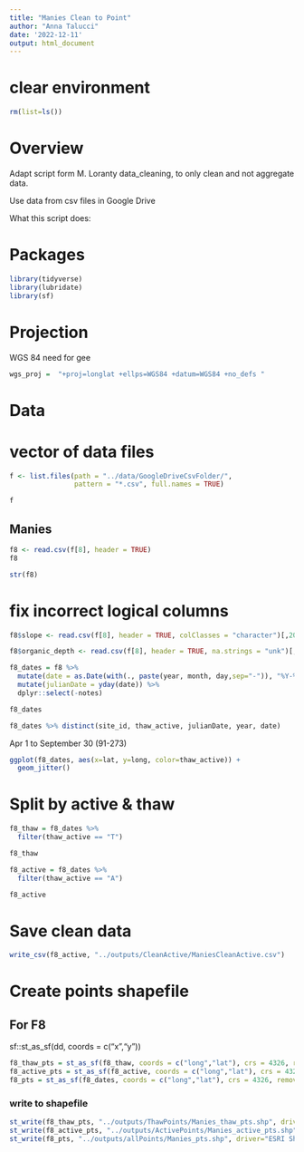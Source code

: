 ```yaml
---
title: "Manies Clean to Point"
author: "Anna Talucci"
date: '2022-12-11'
output: html_document
---
```



# clear environment
```r
rm(list=ls())
```

# Overview

Adapt script form M. Loranty data_cleaning, to only clean and not aggregate data. 

Use data from csv files in Google Drive

What this script does:


# Packages

```r
library(tidyverse)
library(lubridate)
library(sf)
```
# Projection

WGS 84 need for gee
```r
wgs_proj =  "+proj=longlat +ellps=WGS84 +datum=WGS84 +no_defs "
```

# Data

# vector of data files
```r
f <- list.files(path = "../data/GoogleDriveCsvFolder/",
                pattern = "*.csv", full.names = TRUE)
```

```r
f
```



## Manies
```r
f8 <- read.csv(f[8], header = TRUE)
f8
```
```r
str(f8)
```
# fix incorrect logical columns
```r
f8$slope <- read.csv(f[8], header = TRUE, colClasses = "character")[,20]

f8$organic_depth <- read.csv(f[8], header = TRUE, na.strings = "unk")[,15]
```

```r
f8_dates = f8 %>%
  mutate(date = as.Date(with(., paste(year, month, day,sep="-")), "%Y-%m-%d")) %>%
  mutate(julianDate = yday(date)) %>%
  dplyr::select(-notes)

f8_dates
```






```r
f8_dates %>% distinct(site_id, thaw_active, julianDate, year, date)
```
Apr 1  to September 30 (91-273)
```r
ggplot(f8_dates, aes(x=lat, y=long, color=thaw_active)) +
  geom_jitter()
```

# Split by active & thaw
```r
f8_thaw = f8_dates %>% 
  filter(thaw_active == "T") 

f8_thaw

f8_active = f8_dates %>% 
  filter(thaw_active == "A") 

f8_active
```

# Save clean data
```r
write_csv(f8_active, "../outputs/CleanActive/ManiesCleanActive.csv")
```

# Create points shapefile

## For F8
sf::st_as_sf(dd, coords = c("x","y"))
```r
f8_thaw_pts = st_as_sf(f8_thaw, coords = c("long","lat"), crs = 4326, remove = FALSE)
f8_active_pts = st_as_sf(f8_active, coords = c("long","lat"), crs = 4326, remove = FALSE)
f8_pts = st_as_sf(f8_dates, coords = c("long","lat"), crs = 4326, remove = FALSE)
```


### write to shapefile
```r
st_write(f8_thaw_pts, "../outputs/ThawPoints/Manies_thaw_pts.shp", driver="ESRI Shapefile")
st_write(f8_active_pts, "../outputs/ActivePoints/Manies_active_pts.shp", driver="ESRI Shapefile")
st_write(f8_pts, "../outputs/allPoints/Manies_pts.shp", driver="ESRI Shapefile")
```